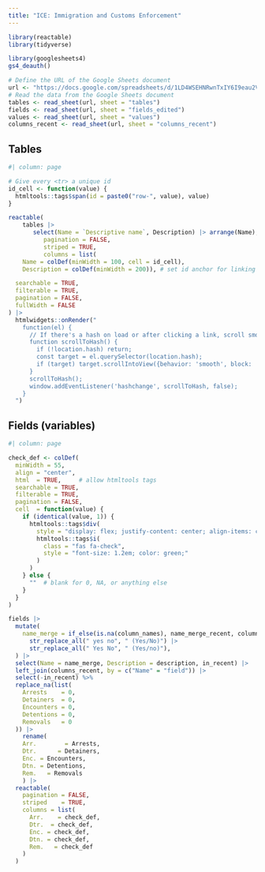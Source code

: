 ```yaml
---
title: "ICE: Immigration and Customs Enforcement"
---
```


```r
library(reactable)
library(tidyverse)

library(googlesheets4)
gs4_deauth()

# Define the URL of the Google Sheets document
url <- "https://docs.google.com/spreadsheets/d/1LD4WSEHNRwnTxIY6I9eau2VOqonOL0_MOhnIwknyzHQ/edit?gid=0#gid=0"
# Read the data from the Google Sheets document
tables <- read_sheet(url, sheet = "tables")
fields <- read_sheet(url, sheet = "fields_edited")
values <- read_sheet(url, sheet = "values")
columns_recent <- read_sheet(url, sheet = "columns_recent")
```

## Tables 

```r
#| column: page

# Give every <tr> a unique id
id_cell <- function(value) {
  htmltools::tags$span(id = paste0("row-", value), value)
}

reactable(
    tables |> 
       select(Name = `Descriptive name`, Description) |> arrange(Name),
          pagination = FALSE,
          striped = TRUE,
          columns = list(
    Name = colDef(minWidth = 100, cell = id_cell),
    Description = colDef(minWidth = 200)), # set id anchor for linking

  searchable = TRUE,
  filterable = TRUE,
  pagination = FALSE,
  fullWidth = FALSE
) |>
  htmlwidgets::onRender("
    function(el) {
      // If there's a hash on load or after clicking a link, scroll smoothly
      function scrollToHash() {
        if (!location.hash) return;
        const target = el.querySelector(location.hash);
        if (target) target.scrollIntoView({behavior: 'smooth', block: 'center'});
      }
      scrollToHash();
      window.addEventListener('hashchange', scrollToHash, false);
    }
  ")
```

## Fields (variables)

```r
#| column: page

check_def <- colDef(
  minWidth = 55,
  align = "center",
  html  = TRUE,     # allow htmltools tags
  searchable = TRUE,
  filterable = TRUE,
  pagination = FALSE,
  cell  = function(value) {
    if (identical(value, 1)) {
      htmltools::tags$div(
        style = "display: flex; justify-content: center; align-items: center;",
        htmltools::tags$i(
          class = "fas fa-check",
          style = "font-size: 1.2em; color: green;"
        )
      )
    } else {
      ""  # blank for 0, NA, or anything else
    }
  }
)

fields |> 
  mutate(
    name_merge = if_else(is.na(column_names), name_merge_recent, column_names) |>
      str_replace_all(" yes no", " (Yes/No)") |> 
      str_replace_all(" Yes No", " (Yes/no)"),
  ) |> 
  select(Name = name_merge, Description = description, in_recent) |> 
  left_join(columns_recent, by = c("Name" = "field")) |> 
  select(-in_recent) %>%
  replace_na(list(
    Arrests    = 0,
    Detainers  = 0,
    Encounters = 0,
    Detentions = 0,
    Removals   = 0
  )) |> 
    rename(
    Arr.        = Arrests,
    Dtr.      = Detainers,
    Enc. = Encounters,
    Dtn. = Detentions,
    Rem.   = Removals
    ) |> 
  reactable(
    pagination = FALSE,
    striped    = TRUE,
    columns = list(
      Arr.    = check_def,
      Dtr.  = check_def,
      Enc. = check_def,
      Dtn. = check_def,
      Rem.   = check_def
    )
  )
```
